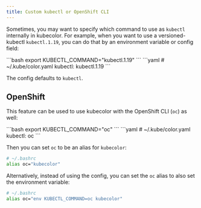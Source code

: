 ```yaml
---
title: Custom kubectl or OpenShift CLI
---
```



Sometimes, you may want to specify which command to use as `kubectl`
internally in kubecolor. For example, when you want to use a versioned-kubectl
`kubectl.1.19`, you can do that by an environment variable or config field:

<Tabs syncKey="config">
  <TabItem label="Environment variables">
  ```bash
  export KUBECTL_COMMAND="kubectl.1.19"
  ```
  </TabItem>
  <TabItem label="Config file">
  ```yaml
  # ~/.kube/color.yaml
  kubectl: kubectl.1.19
  ```
  </TabItem>
</Tabs>

The config defaults to `kubectl`.

## OpenShift

This feature can be used to use kubecolor with the OpenShift CLI (`oc`) as well:

<Tabs syncKey="config">
  <TabItem label="Environment variables">
  ```bash
  export KUBECTL_COMMAND="oc"
  ```
  </TabItem>
  <TabItem label="Config file">
  ```yaml
  # ~/.kube/color.yaml
  kubectl: oc
  ```
  </TabItem>
</Tabs>

Then you can set `oc` to be an alias for `kubecolor`:

```bash
# ~/.bashrc
alias oc="kubecolor"
```

Alternatively, instead of using the config, you can set the `oc` alias
to also set the environment variable:

```bash
# ~/.bashrc
alias oc="env KUBECTL_COMMAND=oc kubecolor"
```
